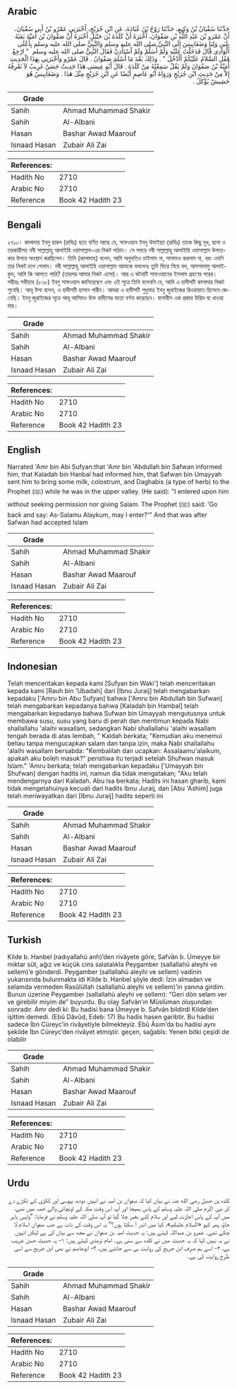 ## Arabic


<div dir="rtl" lang="ar" style={{fontSize:'larger',backgroundColor:'#f8f9fa',padding:20}}>
حَدَّثَنَا سُفْيَانُ بْنُ وَكِيعٍ، حَدَّثَنَا رَوْحُ بْنُ عُبَادَةَ، عَنِ ابْنِ جُرَيْجٍ، أَخْبَرَنِي عَمْرُو بْنُ أَبِي سُفْيَانَ، أَنَّ عَمْرَو بْنَ عَبْدِ اللَّهِ بْنِ صَفْوَانَ، أَخْبَرَهُ أَنَّ كَلَدَةَ بْنَ حَنْبَلٍ أَخْبَرَهُ أَنَّ صَفْوَانَ بْنَ أُمَيَّةَ بَعَثَهُ بِلَبَنٍ وَلِبَإٍ وَضَغَابِيسَ إِلَى النَّبِيِّ صلى الله عليه وسلم وَالنَّبِيُّ صلى الله عليه وسلم بِأَعْلَى الْوَادِي قَالَ فَدَخَلْتُ عَلَيْهِ وَلَمْ أُسَلِّمْ وَلَمْ أَسْتَأْذِنْ فَقَالَ النَّبِيُّ صلى الله عليه وسلم ‏ "‏ ارْجِعْ فَقُلِ السَّلاَمُ عَلَيْكُمْ أَأَدْخُلُ ‏"‏ ‏.‏ وَذَلِكَ بَعْدَ مَا أَسْلَمَ صَفْوَانُ ‏.‏ قَالَ عَمْرٌو وَأَخْبَرَنِي بِهَذَا الْحَدِيثِ أُمَيَّةُ بْنُ صَفْوَانَ وَلَمْ يَقُلْ سَمِعْتُهُ مِنْ كَلَدَةَ ‏.‏ قَالَ أَبُو عِيسَى هَذَا حَدِيثٌ حَسَنٌ غَرِيبٌ لاَ نَعْرِفُهُ إِلاَّ مِنْ حَدِيثِ ابْنِ جُرَيْجٍ وَرَوَاهُ أَبُو عَاصِمٍ أَيْضًا عَنِ ابْنِ جُرَيْجٍ مِثْلَ هَذَا ‏.‏ وَضَغَابِيسُ هُوَ حَشِيشٌ يُؤْكَلُ ‏.‏
</div>
<div style={{backgroundColor:'#f8f9fa',padding:20, marginBottom: 10}}><table> <thead> <tr> <th>Grade</th> <th></th> </tr> </thead> <tbody> <tr><td>Sahih</td><td>Ahmad Muhammad Shakir</td></tr><tr><td>Sahih</td><td>Al-Albani</td></tr><tr><td>Hasan</td><td>Bashar Awad Maarouf</td></tr><tr><td>Isnaad Hasan</td><td>Zubair Ali Zai</td></tr></tbody></table><table> <thead> <tr> <th>References:</th> <th></th> </tr> </thead> <tbody><tr><td>Hadith No</td><td>2710</td></tr><tr><td>Arabic No</td><td>2710</td></tr><tr><td>Reference</td><td>Book 42 Hadith 23</td></tr></tbody></table></div>

## Bengali


<div dir="ltr" lang="bn" style={{fontSize:'larger',backgroundColor:'#f8f9fa',padding:20}}>
২৭১০। কালাদাহ ইবনু হাম্বল (রাযিঃ) হতে বর্ণিত আছে যে, সাফওয়ান ইবনু উমাইয়্যা (রাযিঃ) তাকে কিছু দুধ, ছানা ও তরকারীসহ নবী সাল্লাল্লাহু আলাইহি ওয়াসাল্লাম-এর নিকট পাঠান। সে সময়ে নবী সাল্লাল্লাহু আলাইহি ওয়াসাল্লাম উপত্যকার উপরে অবস্থান করছিলেন। তিনি (কালাদাহ্) বলেন, আমি অনুমতিও চাইলাম না, সালামও করলাম না, বরং এমনি তার নিকট চলে গেলাম। নবী সাল্লাল্লাহু আলাইহি ওয়াসাল্লাম আমাকে বললেনঃ তুমি ফিরে গিয়ে বল, আসসালামু আলাইকুম, আমি কি আসতে পারি? (তারপর আমার নিকট এসো)। আর এ ঘটনাটি সাফওয়ানের ইসলাম গ্রহণের পরের। সহীহঃ সহীহাহ (৮১৮) ইবনু সাফওয়ান জানিয়েছেন এবং এই সূত্রে তিনি বলেননি যে, আমি এ হাদীসটি কালাদার নিকট শুনেছি। আবূ ঈসা বলেন, এ হাদীসটি হাসান গারীব। আমরা এ হাদীসটি শুধুমাত্র ইবনু জুরাইজের রিওয়ায়াত হিসেবে জেনেছি। ইবনু জুরাইজের সূত্রে আবূ আসিমও উক্ত হাদীসের মতো বর্ণনা করেছেন। যাগাবীস এক প্রকার উদ্ভিদ যা খাওয়া যায়।
</div>
<div style={{backgroundColor:'#f8f9fa',padding:20, marginBottom: 10}}><table> <thead> <tr> <th>Grade</th> <th></th> </tr> </thead> <tbody> <tr><td>Sahih</td><td>Ahmad Muhammad Shakir</td></tr><tr><td>Sahih</td><td>Al-Albani</td></tr><tr><td>Hasan</td><td>Bashar Awad Maarouf</td></tr><tr><td>Isnaad Hasan</td><td>Zubair Ali Zai</td></tr></tbody></table><table> <thead> <tr> <th>References:</th> <th></th> </tr> </thead> <tbody><tr><td>Hadith No</td><td>2710</td></tr><tr><td>Arabic No</td><td>2710</td></tr><tr><td>Reference</td><td>Book 42 Hadith 23</td></tr></tbody></table></div>

## English


<div dir="ltr" lang="en" style={{fontSize:'larger',backgroundColor:'#f8f9fa',padding:20}}>
Narrated 'Amr bin Abi Sufyan:that 'Amr bin 'Abdullah bin Safwan informed him, that Kaladah bin Hanbal had informed him, that Safwan bin Umayyah sent him to bring some milk, colostrum, and Daghabis (a type of herb) to the Prophet (ﷺ) while he was in the upper valley. (He said): "I entered upon him without seeking permission nor giving Salam. The Prophet (ﷺ) said: 'Go back and say: As-Salamu Alaykum, may I enter?'" And that was after Safwan had accepted Islam
</div>
<div style={{backgroundColor:'#f8f9fa',padding:20, marginBottom: 10}}><table> <thead> <tr> <th>Grade</th> <th></th> </tr> </thead> <tbody> <tr><td>Sahih</td><td>Ahmad Muhammad Shakir</td></tr><tr><td>Sahih</td><td>Al-Albani</td></tr><tr><td>Hasan</td><td>Bashar Awad Maarouf</td></tr><tr><td>Isnaad Hasan</td><td>Zubair Ali Zai</td></tr></tbody></table><table> <thead> <tr> <th>References:</th> <th></th> </tr> </thead> <tbody><tr><td>Hadith No</td><td>2710</td></tr><tr><td>Arabic No</td><td>2710</td></tr><tr><td>Reference</td><td>Book 42 Hadith 23</td></tr></tbody></table></div>

## Indonesian


<div dir="ltr" lang="id" style={{fontSize:'larger',backgroundColor:'#f8f9fa',padding:20}}>
Telah menceritakan kepada kami [Sufyan bin Waki'] telah menceritakan kepada kami [Rauh bin 'Ubadah] dari [Ibnu Juraij] telah mengabarkan kepadaku ['Amru bin Abu Sufyan] bahwa ['Amru bin Abdullah bin Sufwan] telah mengabarkan kepadanya bahwa [Kaladah bin Hambal] telah mengabarkan kepadanya bahwa Sufwan bin Umayyah mengutusnya untuk membawa susu, susu yang baru di perah dan mentimun kepada Nabi shallallahu 'alaihi wasallam, sedangkan Nabi shallallahu 'alaihi wasallam tengah berada di atas lembah, " Kaldah berkata; "Kemudian aku menemui beliau tanpa mengucapkan salam dan tanpa izin, maka Nabi shallallahu 'alaihi wasallam bersabda: "Kembalilah dan ucapkan: Assalaamu'alaikum, apakah aku boleh masuk?" peristiwa itu terjadi setelah Shufwan masuk Islam." 'Amru berkata; telah mengabarkan kepadaku ['Umayyah bin Shufwan] dengan hadits ini, namun dia tidak mengatakan; "Aku telah mendengarnya dari Kaladah. Abu Isa berkata; Hadits ini hasan gharib, kami tidak mengetahuinya kecuali dari hadits Ibnu Juraij, dan [Abu 'Ashim] juga telah meriwayatkan dari [Ibnu Juraij] hadits seperti ini
</div>
<div style={{backgroundColor:'#f8f9fa',padding:20, marginBottom: 10}}><table> <thead> <tr> <th>Grade</th> <th></th> </tr> </thead> <tbody> <tr><td>Sahih</td><td>Ahmad Muhammad Shakir</td></tr><tr><td>Sahih</td><td>Al-Albani</td></tr><tr><td>Hasan</td><td>Bashar Awad Maarouf</td></tr><tr><td>Isnaad Hasan</td><td>Zubair Ali Zai</td></tr></tbody></table><table> <thead> <tr> <th>References:</th> <th></th> </tr> </thead> <tbody><tr><td>Hadith No</td><td>2710</td></tr><tr><td>Arabic No</td><td>2710</td></tr><tr><td>Reference</td><td>Book 42 Hadith 23</td></tr></tbody></table></div>

## Turkish


<div dir="ltr" lang="tr" style={{fontSize:'larger',backgroundColor:'#f8f9fa',padding:20}}>
Kilde b. Hanbel (radıyallahü anh)’den rivâyete göre, Safvân b. Ümeyye bir miktar süt, ağız ve küçük cins salatalıkla Peygamber (sallallahü aleyhi ve sellem)’e gönderdi. Peygamber (sallallahü aleyhi ve sellem) vadinin yukarısında bulunmakta idi Kilde b. Hanbel şöyle dedi: İzin almadan ve selamda vermeden Rasûlüllah (sallallahü aleyhi ve sellem)’in yanına girdim. Bunun üzerine Peygamber (sallallahü aleyhi ve sellem): “Geri dön selam ver ve girebilir miyim de” buyurdu. Bu olay Safvân’ın Müslüman oluşundan sonradır. Amr dedi ki: Bu hadisi bana Ümeyye b. Safvân bildirdi Kilde’den işittim demedi. (Ebû Dâvûd, Edeb: 17) Bu hadis hasen garibtir. Bu hadisi sadece İbn Cüreyc’in rivâyetiyle bilmekteyiz. Ebû Âsım’da bu hadisi aynı şekilde İbn Cüreyc’den rivâyet etmiştir. geçen, sağabîs: Yenen bitki çeşidi de olabilir
</div>
<div style={{backgroundColor:'#f8f9fa',padding:20, marginBottom: 10}}><table> <thead> <tr> <th>Grade</th> <th></th> </tr> </thead> <tbody> <tr><td>Sahih</td><td>Ahmad Muhammad Shakir</td></tr><tr><td>Sahih</td><td>Al-Albani</td></tr><tr><td>Hasan</td><td>Bashar Awad Maarouf</td></tr><tr><td>Isnaad Hasan</td><td>Zubair Ali Zai</td></tr></tbody></table><table> <thead> <tr> <th>References:</th> <th></th> </tr> </thead> <tbody><tr><td>Hadith No</td><td>2710</td></tr><tr><td>Arabic No</td><td>2710</td></tr><tr><td>Reference</td><td>Book 42 Hadith 23</td></tr></tbody></table></div>

## Urdu


<div dir="rtl" lang="ur" style={{fontSize:'larger',backgroundColor:'#f8f9fa',padding:20}}>
کلدہ بن حنبل رضی الله عنہ نے بیان کیا کہ صفوان بن امیہ نے انہیں دودھ، پیوسی اور ککڑی کے ٹکڑے دے کر نبی اکرم صلی اللہ علیہ وسلم کے پاس بھیجا اور آپ اس وقت مکہ کے اونچائی والے حصہ میں تھے، میں آپ کے پاس اجازت لیے اور سلام کئے بغیر چلا گیا تو آپ صلی اللہ علیہ وسلم نے فرمایا: ”واپس باہر جاؤ، پھر کہو «السلام علیکم»،‏‏‏‏ کیا میں اندر آ سکتا ہوں؟“ یہ اس وقت کی بات ہے جب صفوان اسلام لا چکے تھے۔ عمرو بن عبداللہ کہتے ہیں: یہ حدیث امیہ بن صفوان نے مجھ سے بیان کی ہے لیکن انہوں نے یہ نہیں کہا کہ یہ حدیث میں نے کلدہ سے سنی ہے۔ امام ترمذی کہتے ہیں: ۱- یہ حدیث حسن غریب ہے، ۲- اسے ہم صرف ابن جریج کی روایت ہی سے جانتے ہیں، ۳- ابوعاصم نے بھی ابن جریج سے اسی طرح روایت کی ہے۔
</div>
<div style={{backgroundColor:'#f8f9fa',padding:20, marginBottom: 10}}><table> <thead> <tr> <th>Grade</th> <th></th> </tr> </thead> <tbody> <tr><td>Sahih</td><td>Ahmad Muhammad Shakir</td></tr><tr><td>Sahih</td><td>Al-Albani</td></tr><tr><td>Hasan</td><td>Bashar Awad Maarouf</td></tr><tr><td>Isnaad Hasan</td><td>Zubair Ali Zai</td></tr></tbody></table><table> <thead> <tr> <th>References:</th> <th></th> </tr> </thead> <tbody><tr><td>Hadith No</td><td>2710</td></tr><tr><td>Arabic No</td><td>2710</td></tr><tr><td>Reference</td><td>Book 42 Hadith 23</td></tr></tbody></table></div>